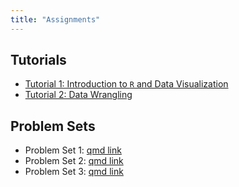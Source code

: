 ```yaml
---
title: "Assignments"
---
```


## Tutorials

-   [Tutorial 1: Introduction to `R` and Data Visualization](https://dhidalgo.shinyapps.io/Tutorial-1/)
-   [Tutorial 2: Data Wrangling](https://dhidalgo.shinyapps.io/Tutorial-2/)

## Problem Sets

-   Problem Set 1: [qmd link](https://www.dropbox.com/scl/fi/d8ywmrj5jk3olgmji9pd6/pset1.qmd?rlkey=g609rnq5kckjiq0rohwb7w8eb&dl=1)
-   Problem Set 2: [qmd link](https://www.dropbox.com/scl/fi/bx2xw731n3b5g77y5h604/pset2.qmd?rlkey=j189jf2wsrzflybr6s446oil3&dl=1)
- Problem Set 3: [qmd link](https://www.dropbox.com/scl/fi/h5g4nucqgbt93on11vzt9/pset3.qmd?rlkey=6lbsbro12dcqlflzdt14dnl0o&dl=0)
